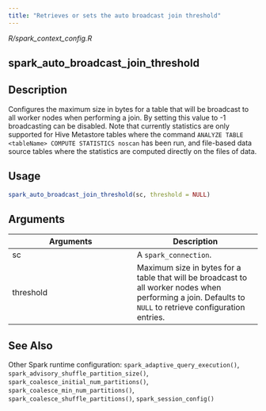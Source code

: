 ```yaml
---
title: "Retrieves or sets the auto broadcast join threshold"
---
```


*R/spark_context_config.R*

## spark_auto_broadcast_join_threshold

## Description
Configures the maximum size in bytes for a table that will be broadcast to all worker nodes when performing a join. By setting this value to -1 broadcasting can be disabled. Note that currently statistics are only supported for Hive Metastore tables where the command `ANALYZE TABLE <tableName> COMPUTE STATISTICS noscan` has been run, and file-based data source tables where the statistics are computed directly on the files of data. 


## Usage
```r
spark_auto_broadcast_join_threshold(sc, threshold = NULL) 
```

## Arguments
|Arguments|Description|
|---|---|
| sc | A `spark_connection`. |
| threshold | Maximum size in bytes for a table that will be broadcast to all worker nodes when performing a join. Defaults to `NULL` to retrieve configuration entries. |






## See Also
Other Spark runtime configuration:  `spark_adaptive_query_execution()`, `spark_advisory_shuffle_partition_size()`, `spark_coalesce_initial_num_partitions()`, `spark_coalesce_min_num_partitions()`, `spark_coalesce_shuffle_partitions()`, `spark_session_config()`

